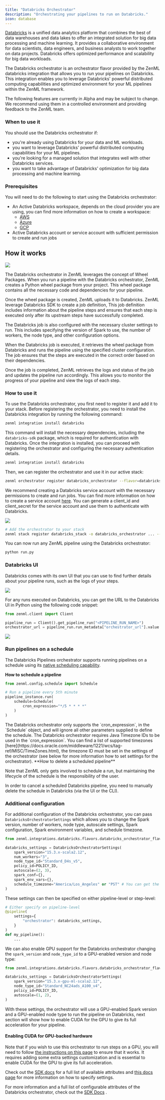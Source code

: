 ```yaml
---
title: "Databricks Orchestrator"
description: "Orchestrating your pipelines to run on Databricks."
icon: database
---
```


[Databricks](https://www.databricks.com/) is a unified data analytics platform that combines the best of data warehouses and data lakes to offer an integrated solution for big data processing and machine learning. It provides a collaborative environment for data scientists, data engineers, and business analysts to work together on data projects. Databricks offers optimized performance and scalability for big data workloads.

The Databricks orchestrator is an orchestrator flavor provided by the ZenML databricks integration that allows you to run your pipelines on Databricks. This integration enables you to leverage Databricks' powerful distributed computing capabilities and optimized environment for your ML pipelines within the ZenML framework.

<Note>
    The following features are currently in Alpha and may be subject to change. We recommend using them in a controlled environment and providing feedback to the ZenML team.
</Note>

### When to use it

You should use the Databricks orchestrator if:

* you're already using Databricks for your data and ML workloads.
* you want to leverage Databricks' powerful distributed computing capabilities for your ML pipelines.
* you're looking for a managed solution that integrates well with other Databricks services.
* you want to take advantage of Databricks' optimization for big data processing and machine learning.

### Prerequisites

You will need to do the following to start using the Databricks orchestrator:

* An Active Databricks workspace, depends on the cloud provider you are using, you can find more information on how to create a workspace:
   * [AWS](https://docs.databricks.com/en/versions/0.66.0/getting-started/onboarding-account.html)
   * [Azure](https://learn.microsoft.com/en-us/azure/databricks/versions/0.66.0/getting-started/#--create-an-azure-databricks-workspace)
   * [GCP](https://docs.gcp.databricks.com/en/versions/0.66.0/getting-started/index.html)
* Active Databricks account or service account with sufficient permission to create and run jobs

## How it works

<Frame caption="Databricks How It works Diagram">
  <img src="/_assets/stack-components/stack-components-9.avif"/>
</Frame>

The Databricks orchestrator in ZenML leverages the concept of Wheel Packages. When you run a pipeline with the Databricks orchestrator, ZenML creates a Python wheel package from your project. This wheel package contains all the necessary code and dependencies for your pipeline.

Once the wheel package is created, ZenML uploads it to Databricks. ZenML leverage Databricks SDK to create a job definition, This job definition includes information about the pipeline steps and ensures that each step is executed only after its upstream steps have successfully completed.

The Databricks job is also configured with the necessary cluster settings to run. This includes specifying the version of Spark to use, the number of workers, the node type, and other configuration options.

When the Databricks job is executed, it retrieves the wheel package from Databricks and runs the pipeline using the specified cluster configuration. The job ensures that the steps are executed in the correct order based on their dependencies.

Once the job is completed, ZenML retrieves the logs and status of the job and updates the pipeline run accordingly. This allows you to monitor the progress of your pipeline and view the logs of each step.

### How to use it

To use the Databricks orchestrator, you first need to register it and add it to your stack. Before registering the orchestrator, you need to install the Databricks integration by running the following command:

```bash
zenml integration install databricks
```

This command will install the necessary dependencies, including the `databricks-sdk` package, which is required for authentication with Databricks. Once the integration is installed, you can proceed with registering the orchestrator and configuring the necessary authentication details.

```bash
zenml integration install databricks
```

Then, we can register the orchestrator and use it in our active stack:

```bash
zenml orchestrator register databricks_orchestrator --flavor=databricks --host="https://xxxxx.x.azuredatabricks.net" --client_id={{databricks.client_id}} --client_secret={{databricks.client_secret}}
```

We recommend creating a Databricks service account with the necessary permissions to create and run jobs. You can find more information on how to create a service account [here](https://docs.databricks.com/dev-tools/api/latest/authentication.html). You can generate a client\_id and client\_secret for the service account and use them to authenticate with Databricks.


<Frame>
  <img src="/_assets/stack-components/stack-components-9.avif"/>
</Frame>

```bash
# Add the orchestrator to your stack
zenml stack register databricks_stack -o databricks_orchestrator ... --set
```

You can now run any ZenML pipeline using the Databricks orchestrator:

```bash
python run.py
```

### Databricks UI

Databricks comes with its own UI that you can use to find further details about your pipeline runs, such as the logs of your steps.

<Frame caption="Databricks UI">
  <img src="/_assets/stack-components/stack-components-10.avif"/>
</Frame>

For any runs executed on Databricks, you can get the URL to the Databricks UI in Python using the following code snippet:

```py
from zenml.client import Client

pipeline_run = Client().get_pipeline_run("<PIPELINE_RUN_NAME>")
orchestrator_url = pipeline_run.run_metadata["orchestrator_url"].value
```

<Frame caption="Databricks Run UI">
  <img src="/_assets/stack-components/stack-components-11.avif"/>
</Frame>

### Run pipelines on a schedule

The Databricks Pipelines orchestrator supports running pipelines on a schedule using its [native scheduling capability](https://docs.databricks.com/en/workflows/jobs/schedule-jobs.html).

**How to schedule a pipeline**

```py
from zenml.config.schedule import Schedule

# Run a pipeline every 5th minute
pipeline_instance.run(
    schedule=Schedule(
        cron_expression="*/5 * * * *"
    )
)
```

<Note>
    The Databricks orchestrator only supports the `cron_expression`, in the `Schedule` object, and will ignore all other parameters supplied to define the schedule.
</Note>

<Note>
    The Databricks orchestrator requires Java Timezone IDs to be used in the `cron_expression`. You can find a list of supported timezones [here](https://docs.oracle.com/middleware/1221/wcs/tag-ref/MISC/TimeZones.html), the timezone ID must be set in the settings of the orchestrator (see below for more information how to set settings for the orchestrator).
</Note>
**How to delete a scheduled pipeline**

Note that ZenML only gets involved to schedule a run, but maintaining the lifecycle of the schedule is the responsibility of the user.

In order to cancel a scheduled Databricks pipeline, you need to manually delete the schedule in Databricks (via the UI or the CLI).

### Additional configuration

For additional configuration of the Databricks orchestrator, you can pass `DatabricksOrchestratorSettings` which allows you to change the Spark version, number of workers, node type, autoscale settings, Spark configuration, Spark environment variables, and schedule timezone.

```py
from zenml.integrations.databricks.flavors.databricks_orchestrator_flavor import DatabricksOrchestratorSettings

databricks_settings = DatabricksOrchestratorSettings(
    spark_version="15.3.x-scala2.12",
    num_workers="3",
    node_type_id="Standard_D4s_v5",
    policy_id=POLICY_ID,
    autoscale=(2, 3),
    spark_conf={},
    spark_env_vars={},
    schedule_timezone="America/Los_Angeles" or "PST" # You can get the timezone ID from here: https://docs.oracle.com/middleware/1221/wcs/tag-ref/MISC/TimeZones.html
)
```

These settings can then be specified on either pipeline-level or step-level:

```py
# Either specify on pipeline-level
@pipeline(
    settings={
        "orchestrator": databricks_settings,
    }
)
def my_pipeline():
    ...
```

We can also enable GPU support for the Databricks orchestrator changing the `spark_version` and `node_type_id` to a GPU-enabled version and node type:


```py
from zenml.integrations.databricks.flavors.databricks_orchestrator_flavor import DatabricksOrchestratorSettings

databricks_settings = DatabricksOrchestratorSettings(
    spark_version="15.3.x-gpu-ml-scala2.12",
    node_type_id="Standard_NC24ads_A100_v4",
    policy_id=POLICY_ID,
    autoscale=(1, 2),
)
```

With these settings, the orchestrator will use a GPU-enabled Spark version and a GPU-enabled node type to run the pipeline on Databricks, next section will show how to enable CUDA for the GPU to give its full acceleration for your pipeline.

#### Enabling CUDA for GPU-backed hardware

Note that if you wish to use this orchestrator to run steps on a GPU, you will need to follow [the instructions on this page](/latest/usage/resource-data-management/training-with-gpus) to ensure that it works. It requires adding some extra settings customization and is essential to enable CUDA for the GPU to give its full acceleration.

Check out the [SDK docs](https://sdkdocs.zenml.io/latest/integration%5Fcode%5Fdocs/integrations-databricks/#zenml.integrations.databricks.flavors.databricks%5Forchestrator%5Fflavor.DatabricksOrchestratorSettings) for a full list of available attributes and [this docs page](/latest/usage/project-setup/use-configuration-files/runtime-configuration) for more information on how to specify settings.

For more information and a full list of configurable attributes of the Databricks orchestrator, check out the [SDK Docs](https://sdkdocs.zenml.io/latest/integration%5Fcode%5Fdocs/integrations-databricks/#zenml.integrations.databricks.orchestrators.databricks%5Forchestrator.DatabricksOrchestrator) .
